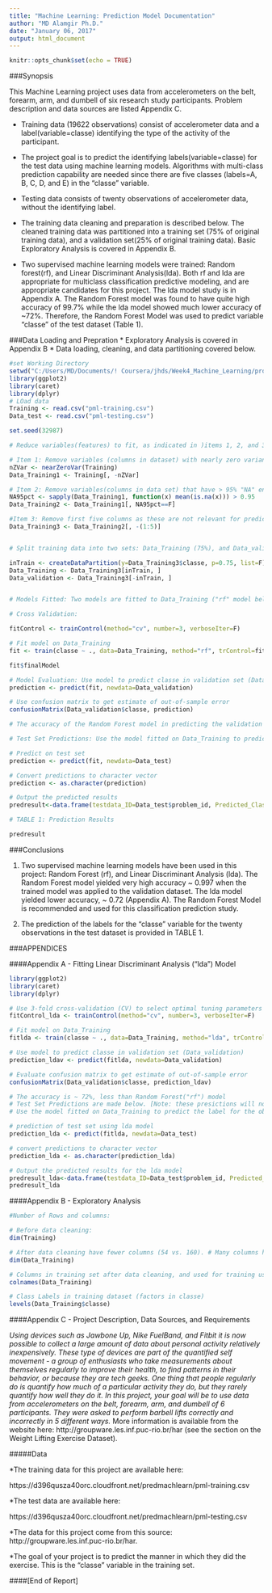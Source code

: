 ---
title: "Machine Learning: Prediction Model Documentation"
author: "MD Alamgir Ph.D."
date: "January 06, 2017"
output: html_document
---

```{r setup, include=FALSE}
knitr::opts_chunk$set(echo = TRUE)
```
###Synopsis

This Machine Learning project uses data from accelerometers on the belt, forearm, arm, and dumbell of six research study participants. Problem description and data sources are listed Appendix C.

 * Training data (19622 observations) consist of accelerometer data and a label(variable=classe) identifying the type of the activity of the participant.

 * The project goal is to predict the identifying labels(variable=classe) for the test data using machine learning models. Algorithms with multi-class prediction capability are needed since there are five classes (labels=A, B, C, D, and E) in the "classe" variable.

 * Testing data consists of twenty observations of accelerometer data, without the identifying label.

 * The training data cleaning and preparation is described below. The cleaned training data was partitioned into a training set (75% of original training data), and a validation set(25% of original training data). Basic Exploratory Analysis is covered in Appendix B.

 * Two supervised machine learning models were trained: Random forest(rf), and Linear Discriminant Analysis(lda). Both rf and lda are appropriate for multiclass classification predictive modeling, and are appropriate candidates for this project. The lda model study is in Appendix A. The Random Forest model was found to have quite high accuracy of 99.7% while the lda model showed much lower accuracy of ~72%. Therefore, the Random Forest Model was used to predict variable "classe" of the test dataset (Table 1).


###Data Loading and Prepration
* Exploratory Analysis is covered in Appendix B
* Data loading, cleaning, and data partitioning covered below.

```{r, cache=TRUE}
#set Working Directory
setwd("C:/Users/MD/Documents/! Coursera/jhds/Week4_Machine_Learning/project")
library(ggplot2)
library(caret)
library(dplyr)
# LOad data
Training <- read.csv("pml-training.csv")
Data_test <- read.csv("pml-testing.csv")

set.seed(32987)

# Reduce variables(features) to fit, as indicated in )items 1, 2, and 3 below

# Item 1: Remove variables (columns in dataset) with nearly zero variance using the nearZeroVar function
nZVar <- nearZeroVar(Training)
Data_Training1 <- Training[, -nZVar]

# Item 2: Remove variables(columns in data set) that have > 95% "NA" entries
NA95pct <- sapply(Data_Training1, function(x) mean(is.na(x))) > 0.95
Data_Training2 <- Data_Training1[, NA95pct==F]

#Item 3: Remove first five columns as these are not relevant for prediction of "classe" labels.
Data_Training3 <- Data_Training2[, -(1:5)]


# Split training data into two sets: Data_Training (75%), and Data_validation (25%).

inTrain <- createDataPartition(y=Data_Training3$classe, p=0.75, list=F)
Data_Training <- Data_Training3[inTrain, ]
Data_validation <- Data_Training3[-inTrain, ]


# Models Fitted: Two models are fitted to Data_Training ("rf" model below", and the "lda" model analysis documented in Appendix A). Then prediction accuracy is determined using the Data_validation dataset. The model is applied to the test data set. Fitted the models on Data_Training, and used the "train" function with 3-fold cross-validation for selecting the appropriate tuning parameters for the model.

# Cross Validation:

fitControl <- trainControl(method="cv", number=3, verboseIter=F)

# Fit model on Data_Training
fit <- train(classe ~ ., data=Data_Training, method="rf", trControl=fitControl)

fit$finalModel

# Model Evaluation: Use model to predict classe in validation set (Data_validation)
prediction <- predict(fit, newdata=Data_validation)

# Use confusion matrix to get estimate of out-of-sample error
confusionMatrix(Data_validation$classe, prediction)

# The accuracy of the Random Forest model in predicting the validation data set is seen to be very high (0.9973) or 99.7%. 

# Test Set Predictions: Use the model fitted on Data_Training to predict the label for the observations in Data_test, and output the predictions.

# Predict on test set
prediction <- predict(fit, newdata=Data_test)

# Convert predictions to character vector
prediction <- as.character(prediction)

# Output the predicted results
predresult<-data.frame(testdata_ID=Data_test$problem_id, Predicted_Classe=prediction)

# TABLE 1: Prediction Results

predresult

```
###Conclusions

1. Two supervised machine learning models have been used in this project: Random Forest (rf), and Linear Discriminant Analysis (lda). The Random Forest model yielded very high accuracy ~ 0.997 when the trained model was applied to the validation dataset. The lda model yielded lower accuracy, ~ 0.72 (Appendix A). The Random Forest Model is recommended and used for this classification prediction study.

2. The prediction of the labels for the  "classe" variable for the twenty observations in the test dataset is provided in TABLE 1.

###APPENDICES

####Appendix A - Fitting Linear Discriminant Analysis ("lda") Model

```{r, fit "lda" model}
library(ggplot2)
library(caret)
library(dplyr)

# Use 3-fold cross-validation (CV) to select optimal tuning parameters
fitControl_lda <- trainControl(method="cv", number=3, verboseIter=F)

# Fit model on Data_Training
fitlda <- train(classe ~ ., data=Data_Training, method="lda", trControl=fitControl_lda)

# Use model to predict classe in validation set (Data_validation)
prediction_ldav <- predict(fitlda, newdata=Data_validation)

# Evaluate confusion matrix to get estimate of out-of-sample error
confusionMatrix(Data_validation$classe, prediction_ldav)

# The accuracy is ~ 72%, less than Random Forest("rf") model
# Test Set Predictions are made below. [Note: these presictions will not be considered since the accuracy of the Linear Discriminant Analysis model is less than that of the Random Forest model. Predictions using the "rf" model reported in Table 1 earlier will be considered as more accurate output of this project.
# Use the model fitted on Data_Training to predict the label for the observations in Data_test, and output the predictions.

# prediction of test set using lda model
prediction_lda <- predict(fitlda, newdata=Data_test)

# convert predictions to character vector
prediction_lda <- as.character(prediction_lda)

# Output the predicted results for the lda model
predresult_lda<-data.frame(testdata_ID=Data_test$problem_id, Predicted_Classe=prediction_lda)
predresult_lda
```

####Appendix B - Exploratory Analysis

```{r, Exploratory Analysis}
#Number of Rows and columns:

# Before data cleaning:
dim(Training)

# After data cleaning have fewer columns (54 vs. 160). # Many columns have mostly "NA"s. Also number of rows is ~75% of original after partitioning 25% to the validation data set.
dim(Data_Training)

# Columns in training set after data cleaning, and used for training using "rf" and "lda" models
colnames(Data_Training)

# Class Labels in training dataset (factors in classe)
levels(Data_Training$classe)

```

####Appendix C - Project Description, Data Sources, and Requirements

*Using devices such as Jawbone Up, Nike FuelBand, and Fitbit it is now possible to collect a large amount of data about personal activity relatively inexpensively. These type of devices are part of the quantified self movement - a group of enthusiasts who take measurements about themselves regularly to improve their health, to find patterns in their behavior, or because they are tech geeks. One thing that people regularly do is quantify how much of a particular activity they do, but they rarely quantify how well they do it. In this project, your goal will be to use data from accelerometers on the belt, forearm, arm, and dumbell of 6 participants. They were asked to perform barbell lifts correctly and incorrectly in 5 different ways. 
*More information is available from the website here: http://groupware.les.inf.puc-rio.br/har (see the section on the Weight Lifting Exercise Dataset).

#####Data

*The training data for this project are available here:

https://d396qusza40orc.cloudfront.net/predmachlearn/pml-training.csv

*The test data are available here:

https://d396qusza40orc.cloudfront.net/predmachlearn/pml-testing.csv

*The data for this project come from this source: http://groupware.les.inf.puc-rio.br/har. 

*The goal of your project is to predict the manner in which they did the exercise. This is the "classe" variable in the training set.

####[End of Report]
